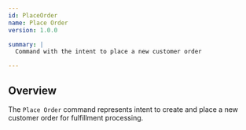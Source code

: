```yaml
---
id: PlaceOrder
name: Place Order
version: 1.0.0

summary: |
  Command with the intent to place a new customer order

---
```


## Overview

The `Place Order` command represents intent to create and place a new customer order for fulfillment processing.

<NodeGraph />
